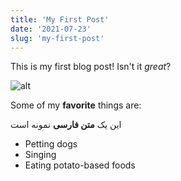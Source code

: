 ```yaml
---
title: 'My First Post'
date: '2021-07-23'
slug: 'my-first-post'
---
```


This is my first blog post! Isn't it _great_?

![alt]('../test.png')

Some of my **favorite** things are:

این یک **متن فارسی** نمونه است

- Petting dogs
- Singing
- Eating potato-based foods
